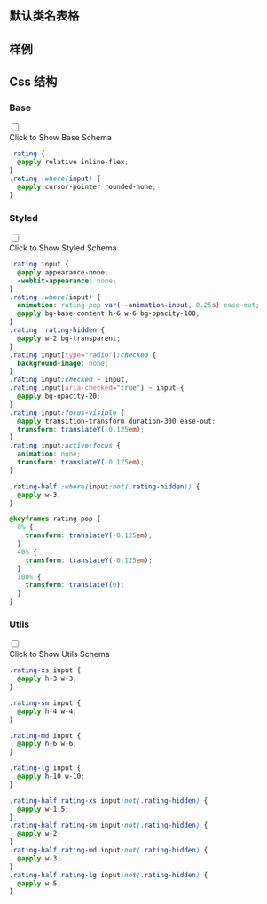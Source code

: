 

## 默认类名表格
  
<CssTable name="rating" />
  
## 样例
  
<Demo></Demo>
  
## Css 结构


### Base

<div className="collapse">
<input type="checkbox" /> 
<div class="collapse-title px-0">
<span class="btn">Click to Show Base Schema</span>
</div>
<div class="collapse-content"> 

```css
.rating {
  @apply relative inline-flex;
}
.rating :where(input) {
  @apply cursor-pointer rounded-none;
}

```

</div>
</div>



### Styled

<div className="collapse">
<input type="checkbox" /> 
<div class="collapse-title px-0">
<span class="btn">Click to Show Styled Schema</span>
</div>
<div class="collapse-content"> 

```css
.rating input {
  @apply appearance-none;
  -webkit-appearance: none;
}
.rating :where(input) {
  animation: rating-pop var(--animation-input, 0.25s) ease-out;
  @apply bg-base-content h-6 w-6 bg-opacity-100;
}
.rating .rating-hidden {
  @apply w-2 bg-transparent;
}
.rating input[type="radio"]:checked {
  background-image: none;
}
.rating input:checked ~ input,
.rating input[aria-checked="true"] ~ input {
  @apply bg-opacity-20;
}
.rating input:focus-visible {
  @apply transition-transform duration-300 ease-out;
  transform: translateY(-0.125em);
}
.rating input:active:focus {
  animation: none;
  transform: translateY(-0.125em);
}

.rating-half :where(input:not(.rating-hidden)) {
  @apply w-3;
}

@keyframes rating-pop {
  0% {
    transform: translateY(-0.125em);
  }
  40% {
    transform: translateY(-0.125em);
  }
  100% {
    transform: translateY(0);
  }
}

```

</div>
</div>



### Utils

<div className="collapse">
<input type="checkbox" /> 
<div class="collapse-title px-0">
<span class="btn">Click to Show Utils Schema</span>
</div>
<div class="collapse-content"> 

```css
.rating-xs input {
  @apply h-3 w-3;
}

.rating-sm input {
  @apply h-4 w-4;
}

.rating-md input {
  @apply h-6 w-6;
}

.rating-lg input {
  @apply h-10 w-10;
}

.rating-half.rating-xs input:not(.rating-hidden) {
  @apply w-1.5;
}
.rating-half.rating-sm input:not(.rating-hidden) {
  @apply w-2;
}
.rating-half.rating-md input:not(.rating-hidden) {
  @apply w-3;
}
.rating-half.rating-lg input:not(.rating-hidden) {
  @apply w-5;
}

```

</div>
</div>



